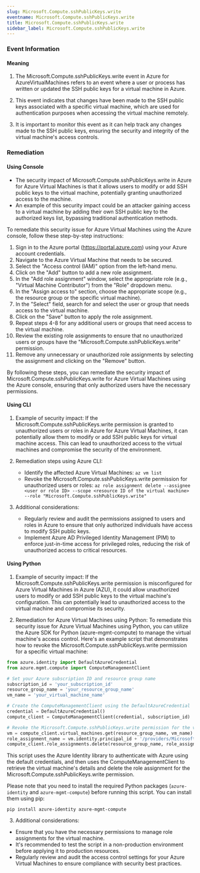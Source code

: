 ```yaml
--- 
slug: Microsoft.Compute.sshPublicKeys.write
eventname: Microsoft.Compute.sshPublicKeys.write
title: Microsoft.Compute.sshPublicKeys.write
sidebar_label: Microsoft.Compute.sshPublicKeys.write
---
```

                       
### Event Information

#### Meaning

1. The Microsoft.Compute.sshPublicKeys.write event in Azure for AzureVirtualMachines refers to an event where a user or process has written or updated the SSH public keys for a virtual machine in Azure.

2. This event indicates that changes have been made to the SSH public keys associated with a specific virtual machine, which are used for authentication purposes when accessing the virtual machine remotely.

3. It is important to monitor this event as it can help track any changes made to the SSH public keys, ensuring the security and integrity of the virtual machine's access controls.

### Remediation

#### Using Console

- The security impact of Microsoft.Compute.sshPublicKeys.write in Azure for Azure Virtual Machines is that it allows users to modify or add SSH public keys to the virtual machine, potentially granting unauthorized access to the machine.
- An example of this security impact could be an attacker gaining access to a virtual machine by adding their own SSH public key to the authorized keys list, bypassing traditional authentication methods.

To remediate this security issue for Azure Virtual Machines using the Azure console, follow these step-by-step instructions:

1. Sign in to the Azure portal (https://portal.azure.com) using your Azure account credentials.
2. Navigate to the Azure Virtual Machine that needs to be secured.
3. Select the "Access control (IAM)" option from the left-hand menu.
4. Click on the "Add" button to add a new role assignment.
5. In the "Add role assignment" window, select the appropriate role (e.g., "Virtual Machine Contributor") from the "Role" dropdown menu.
6. In the "Assign access to" section, choose the appropriate scope (e.g., the resource group or the specific virtual machine).
7. In the "Select" field, search for and select the user or group that needs access to the virtual machine.
8. Click on the "Save" button to apply the role assignment.
9. Repeat steps 4-8 for any additional users or groups that need access to the virtual machine.
10. Review the existing role assignments to ensure that no unauthorized users or groups have the "Microsoft.Compute.sshPublicKeys.write" permission.
11. Remove any unnecessary or unauthorized role assignments by selecting the assignment and clicking on the "Remove" button.

By following these steps, you can remediate the security impact of Microsoft.Compute.sshPublicKeys.write for Azure Virtual Machines using the Azure console, ensuring that only authorized users have the necessary permissions.

#### Using CLI

1. Example of security impact: If the Microsoft.Compute.sshPublicKeys.write permission is granted to unauthorized users or roles in Azure for Azure Virtual Machines, it can potentially allow them to modify or add SSH public keys for virtual machine access. This can lead to unauthorized access to the virtual machines and compromise the security of the environment.

2. Remediation steps using Azure CLI:
   - Identify the affected Azure Virtual Machines: `az vm list`
   - Revoke the Microsoft.Compute.sshPublicKeys.write permission for unauthorized users or roles: `az role assignment delete --assignee <user or role ID> --scope <resource ID of the virtual machine> --role "Microsoft.Compute.sshPublicKeys.write"`

3. Additional considerations:
   - Regularly review and audit the permissions assigned to users and roles in Azure to ensure that only authorized individuals have access to modify SSH public keys.
   - Implement Azure AD Privileged Identity Management (PIM) to enforce just-in-time access for privileged roles, reducing the risk of unauthorized access to critical resources.

#### Using Python

1. Example of security impact: If the Microsoft.Compute.sshPublicKeys.write permission is misconfigured for Azure Virtual Machines in Azure (AZU), it could allow unauthorized users to modify or add SSH public keys to the virtual machine's configuration. This can potentially lead to unauthorized access to the virtual machine and compromise its security.

2. Remediation for Azure Virtual Machines using Python:
To remediate this security issue for Azure Virtual Machines using Python, you can utilize the Azure SDK for Python (azure-mgmt-compute) to manage the virtual machine's access control. Here's an example script that demonstrates how to revoke the Microsoft.Compute.sshPublicKeys.write permission for a specific virtual machine:

```python
from azure.identity import DefaultAzureCredential
from azure.mgmt.compute import ComputeManagementClient

# Set your Azure subscription ID and resource group name
subscription_id = 'your_subscription_id'
resource_group_name = 'your_resource_group_name'
vm_name = 'your_virtual_machine_name'

# Create the ComputeManagementClient using the DefaultAzureCredential
credential = DefaultAzureCredential()
compute_client = ComputeManagementClient(credential, subscription_id)

# Revoke the Microsoft.Compute.sshPublicKeys.write permission for the virtual machine
vm = compute_client.virtual_machines.get(resource_group_name, vm_name)
role_assignment_name = vm.identity.principal_id + '/providers/Microsoft.Authorization/roleAssignments/sshPublicKeysWrite'
compute_client.role_assignments.delete(resource_group_name, role_assignment_name)
```

This script uses the Azure Identity library to authenticate with Azure using the default credentials, and then uses the ComputeManagementClient to retrieve the virtual machine's details and delete the role assignment for the Microsoft.Compute.sshPublicKeys.write permission.

Please note that you need to install the required Python packages (`azure-identity` and `azure-mgmt-compute`) before running this script. You can install them using pip:

```
pip install azure-identity azure-mgmt-compute
```

3. Additional considerations:
- Ensure that you have the necessary permissions to manage role assignments for the virtual machine.
- It's recommended to test the script in a non-production environment before applying it to production resources.
- Regularly review and audit the access control settings for your Azure Virtual Machines to ensure compliance with security best practices.


 